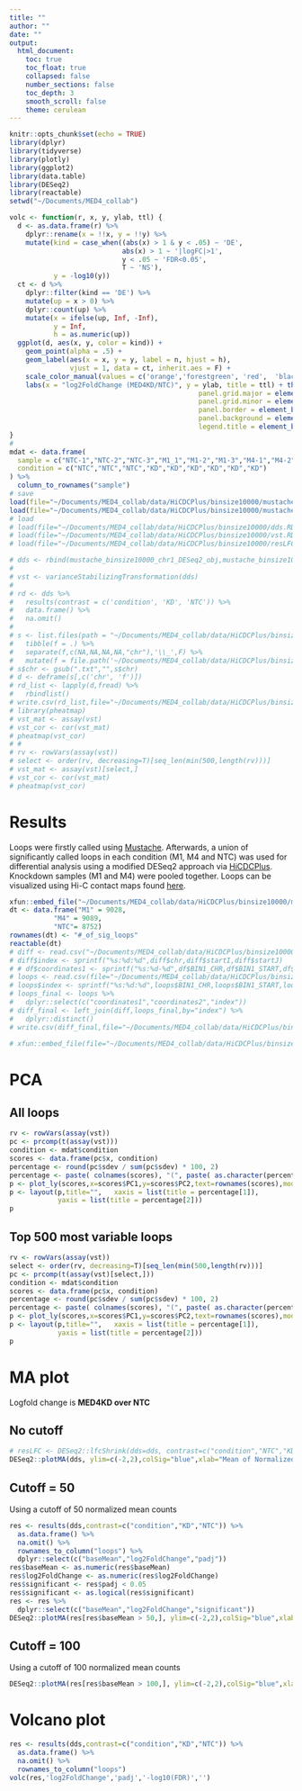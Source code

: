 ```yaml
---
title: ""
author: ""
date: ""
output:
  html_document:
    toc: true
    toc_float: true
    collapsed: false
    number_sections: false
    toc_depth: 3
    smooth_scroll: false
    theme: cerulean
---
```


```r
knitr::opts_chunk$set(echo = TRUE)
library(dplyr)
library(tidyverse)
library(plotly)
library(ggplot2)
library(data.table)
library(DESeq2)
library(reactable)
setwd("~/Documents/MED4_collab")
```

```r
volc <- function(r, x, y, ylab, ttl) {
  d <- as.data.frame(r) %>%
    dplyr::rename(x = !!x, y = !!y) %>%
    mutate(kind = case_when((abs(x) > 1 & y < .05) ~ 'DE',
                            abs(x) > 1 ~ '|logFC|>1',
                            y < .05 ~ 'FDR<0.05',
                            T ~ 'NS'),
           y = -log10(y))
  ct <- d %>% 
    dplyr::filter(kind == 'DE') %>%
    mutate(up = x > 0) %>%
    dplyr::count(up) %>%
    mutate(x = ifelse(up, Inf, -Inf),
           y = Inf,
           h = as.numeric(up))
  ggplot(d, aes(x, y, color = kind)) +
    geom_point(alpha = .5) +
    geom_label(aes(x = x, y = y, label = n, hjust = h),
               vjust = 1, data = ct, inherit.aes = F) +
    scale_color_manual(values = c('orange','forestgreen', 'red',  'black')) +
    labs(x = "log2FoldChange (MED4KD/NTC)", y = ylab, title = ttl) + theme(axis.line = element_line(colour = "black"),
                                               panel.grid.major = element_blank(),
                                               panel.grid.minor = element_blank(),
                                               panel.border = element_blank(),
                                               panel.background = element_blank(),
                                               legend.title = element_blank())
}
#
mdat <- data.frame(
  sample = c("NTC-1","NTC-2","NTC-3","M1_1","M1-2","M1-3","M4-1","M4-2","M4-3"),
  condition = c("NTC","NTC","NTC","KD","KD","KD","KD","KD","KD")
) %>%
  column_to_rownames("sample")
# save
load(file="~/Documents/MED4_collab/data/HiCDCPlus/binsize10000/mustache/dds.RData")
load(file="~/Documents/MED4_collab/data/HiCDCPlus/binsize10000/mustache/vst.RData")
# load
# load(file="~/Documents/MED4_collab/data/HiCDCPlus/binsize10000/dds.RData")
# load(file="~/Documents/MED4_collab/data/HiCDCPlus/binsize10000/vst.RData")
# load(file="~/Documents/MED4_collab/data/HiCDCPlus/binsize10000/resLFC.RData")
```

```r
# dds <- rbind(mustache_binsize10000_chr1_DESeq2_obj,mustache_binsize10000_chr2_DESeq2_obj,mustache_binsize10000_chr3_DESeq2_obj,mustache_binsize10000_chr4_DESeq2_obj,mustache_binsize10000_chr5_DESeq2_obj,mustache_binsize10000_chr6_DESeq2_obj,mustache_binsize10000_chr7_DESeq2_obj,mustache_binsize10000_chr8_DESeq2_obj,mustache_binsize10000_chr9_DESeq2_obj,mustache_binsize10000_chr10_DESeq2_obj,mustache_binsize10000_chr11_DESeq2_obj,mustache_binsize10000_chr12_DESeq2_obj,mustache_binsize10000_chr13_DESeq2_obj,mustache_binsize10000_chr14_DESeq2_obj,mustache_binsize10000_chr15_DESeq2_obj,mustache_binsize10000_chr16_DESeq2_obj,mustache_binsize10000_chr17_DESeq2_obj,mustache_binsize10000_chr18_DESeq2_obj,mustache_binsize10000_chr19_DESeq2_obj)
#
# vst <- varianceStabilizingTransformation(dds)
#
# rd <- dds %>%
#   results(contrast = c('condition', 'KD', 'NTC')) %>%
#   data.frame() %>%
#   na.omit()
#
# s <- list.files(path = "~/Documents/MED4_collab/data/HiCDCPlus/binsize10000/mustache", pattern = '.txt',full.names = FALSE,recursive = FALSE) %>%
#   tibble(f = .) %>%
#   separate(f,c(NA,NA,NA,NA,"chr"),'\\_',F) %>%
#   mutate(f = file.path('~/Documents/MED4_collab/data/HiCDCPlus/binsize10000/mustache', f))
# s$chr <- gsub(".txt","",s$chr)
# d <- deframe(s[,c('chr', 'f')])
# rd_list <- lapply(d,fread) %>%
#   rbindlist()
# write.csv(rd_list,file="~/Documents/MED4_collab/data/HiCDCPlus/binsize10000/mustache/rd_list.csv",row.names = FALSE)
# library(pheatmap)
# vst_mat <- assay(vst)
# vst_cor <- cor(vst_mat)
# pheatmap(vst_cor)
# #
# rv <- rowVars(assay(vst))
# select <- order(rv, decreasing=T)[seq_len(min(500,length(rv)))]
# vst_mat <- assay(vst)[select,]
# vst_cor <- cor(vst_mat)
# pheatmap(vst_cor)
```

# Results

Loops were firstly called using [Mustache](https://genomebiology.biomedcentral.com/articles/10.1186/s13059-020-02167-0). Afterwards, a union of significantly called loops in each condition (M1, M4 and NTC) was used for differential analysis using a modified DESeq2 approach via [HiCDCPlus](https://www.nature.com/articles/s41467-021-23749-x). Knockdown samples (M1 and M4) were pooled together. Loops can be visualized using Hi-C contact maps found [here](http://206.12.101.70:8888/l/?d=IX1b0c4jQCyMPkO_xCqraQ).

```r
xfun::embed_file("~/Documents/MED4_collab/data/HiCDCPlus/binsize10000/mustache/diff_final.csv")
dt <- data.frame("M1" = 9028,
           "M4" = 9089,
           "NTC"= 8752)
rownames(dt) <- "#_of_sig_loops"
reactable(dt)
# diff <- read.csv("~/Documents/MED4_collab/data/HiCDCPlus/binsize10000/mustache/rd_list.csv")
# diff$index <- sprintf("%s:%d:%d",diff$chr,diff$startI,diff$startJ)
# # df$coordinates1 <- sprintf("%s:%d-%d",df$BIN1_CHR,df$BIN1_START,df$BIN1_END)
# loops <- read.csv(file="~/Documents/MED4_collab/data/HiCDCPlus/binsize10000/mustache/mustache_loops.csv")
# loops$index <- sprintf("%s:%d:%d",loops$BIN1_CHR,loops$BIN1_START,loops$BIN2_START)
# loops_final <- loops %>%
#   dplyr::select(c("coordinates1","coordinates2","index"))
# diff_final <- left_join(diff,loops_final,by="index") %>%
#   dplyr::distinct()
# write.csv(diff_final,file="~/Documents/MED4_collab/data/HiCDCPlus/binsize10000/mustache/diff_final.csv",row.names = FALSE)
```

```r
# xfun::embed_file(file="~/Documents/MED4_collab/data/HiCDCPlus/binsize10000/mustache/mustache_loops.csv")
```

# PCA {.tabset}

## All loops
```r
rv <- rowVars(assay(vst))
pc <- prcomp(t(assay(vst)))
condition <- mdat$condition
scores <- data.frame(pc$x, condition)
percentage <- round(pc$sdev / sum(pc$sdev) * 100, 2)
percentage <- paste( colnames(scores), "(", paste( as.character(percentage), "%", ")", sep="") )
p <- plot_ly(scores,x=scores$PC1,y=scores$PC2,text=rownames(scores),mode="markers",color=factor(condition),marker=list(size=11),colors = "Dark2")
p <- layout(p,title="",   xaxis = list(title = percentage[1]),
            yaxis = list(title = percentage[2]))
p
```

## Top 500 most variable loops
```r
rv <- rowVars(assay(vst))
select <- order(rv, decreasing=T)[seq_len(min(500,length(rv)))]
pc <- prcomp(t(assay(vst)[select,]))
condition <- mdat$condition
scores <- data.frame(pc$x, condition)
percentage <- round(pc$sdev / sum(pc$sdev) * 100, 2)
percentage <- paste( colnames(scores), "(", paste( as.character(percentage), "%", ")", sep="") )
p <- plot_ly(scores,x=scores$PC1,y=scores$PC2,text=rownames(scores),mode="markers",color=factor(condition),marker=list(size=11),colors = "Dark2")
p <- layout(p,title="",   xaxis = list(title = percentage[1]),
            yaxis = list(title = percentage[2]))
p
```

# MA plot {.tabset}

Logfold change is <b> MED4KD over NTC </b>

## No cutoff
```r
# resLFC <- DESeq2::lfcShrink(dds=dds, contrast=c("condition","NTC","KD"),type = "ashr")
DESeq2::plotMA(dds, ylim=c(-2,2),colSig="blue",xlab="Mean of Normalized Counts",alpha=0.05)
```

## Cutoff = 50
Using a cutoff of 50 normalized mean counts
```r
res <- results(dds,contrast=c("condition","KD","NTC")) %>%
  as.data.frame() %>%
  na.omit() %>%
  rownames_to_column("loops") %>%
  dplyr::select(c("baseMean","log2FoldChange","padj"))
res$baseMean <- as.numeric(res$baseMean)
res$log2FoldChange <- as.numeric(res$log2FoldChange)
res$significant <- res$padj < 0.05
res$significant <- as.logical(res$significant)
res <- res %>%
  dplyr::select(c("baseMean","log2FoldChange","significant"))
DESeq2::plotMA(res[res$baseMean > 50,], ylim=c(-2,2),colSig="blue",xlab="Mean of Normalized Counts",alpha=0.05)
```

## Cutoff = 100
Using a cutoff of 100 normalized mean counts
```r
DESeq2::plotMA(res[res$baseMean > 100,], ylim=c(-2,2),colSig="blue",xlab="Mean of Normalized Counts",alpha=0.05)
```

# Volcano plot

```r
res <- results(dds,contrast=c("condition","KD","NTC")) %>%
  as.data.frame() %>%
  na.omit() %>%
  rownames_to_column("loops")
volc(res,'log2FoldChange','padj','-log10(FDR)','')
```
